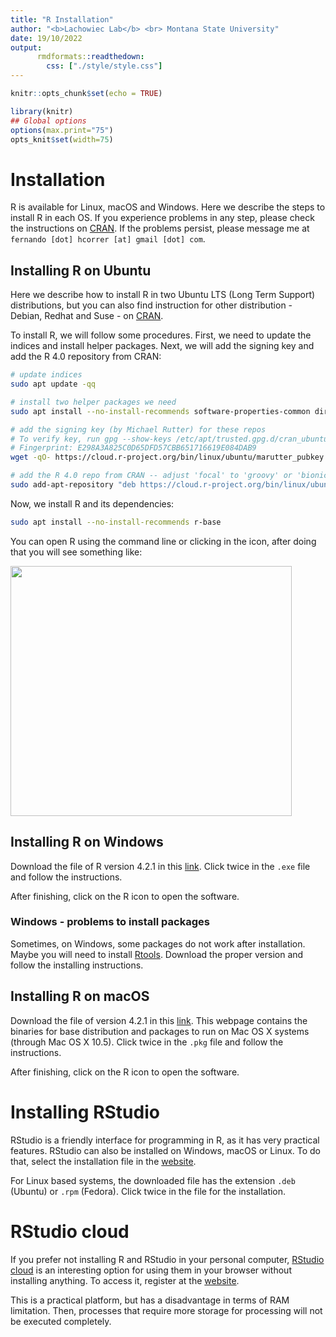 ```yaml
---
title: "R Installation"
author: "<b>Lachowiec Lab</b> <br> Montana State University"
date: 19/10/2022
output: 
      rmdformats::readthedown:
        css: ["./style/style.css"]
---
```


```r
knitr::opts_chunk$set(echo = TRUE)
```

```r
library(knitr)
## Global options
options(max.print="75")
opts_knit$set(width=75)
```


# Installation

R is available for Linux, macOS and Windows. Here we describe the steps to install R in each OS. If you experience problems in any step, please check the instructions on [CRAN](https://cran.r-project.org/). If the problems persist, please message me at `fernando [dot] hcorrer [at] gmail [dot] com`.

## Installing R on Ubuntu

Here we describe how to install R in two Ubuntu LTS (Long Term Support) distributions, but you can also find instruction for other distribution - Debian, Redhat and Suse - on [CRAN](https://cran.r-project.org).

To install R, we will follow some procedures. First, we need to update the indices and install helper packages. Next, we will add the signing key and add the R 4.0 repository from CRAN:

```bash
# update indices
sudo apt update -qq

# install two helper packages we need
sudo apt install --no-install-recommends software-properties-common dirmngr

# add the signing key (by Michael Rutter) for these repos
# To verify key, run gpg --show-keys /etc/apt/trusted.gpg.d/cran_ubuntu_key.asc 
# Fingerprint: E298A3A825C0D65DFD57CBB651716619E084DAB9
wget -qO- https://cloud.r-project.org/bin/linux/ubuntu/marutter_pubkey.asc | sudo tee -a /etc/apt/trusted.gpg.d/cran_ubuntu_key.asc

# add the R 4.0 repo from CRAN -- adjust 'focal' to 'groovy' or 'bionic' as needed
sudo add-apt-repository "deb https://cloud.r-project.org/bin/linux/ubuntu $(lsb_release -cs)-cran40/"

```

Now, we install R and its dependencies:

```bash
sudo apt install --no-install-recommends r-base
```

You can open R using the command line or clicking in the icon, after doing that you will see something like:

<img src="images/rstart.png"  style="width:450px;height:400px;">

## Installing R on Windows

Download the file of R version 4.2.1 in this [link](https://cran.r-project.org/bin/windows/base/). Click twice in the `.exe` file and follow the instructions.

After finishing, click on the R icon to open the software.

### Windows - problems to install packages

Sometimes, on Windows, some packages do not work after installation. Maybe you will need to install [Rtools](https://cran.r-project.org/bin/windows/Rtools/). Download the proper version and follow the installing instructions.

## Installing R on macOS

Download the file of version 4.2.1 in this [link](https://cran.r-project.org/bin/macosx/). This webpage contains the binaries for base distribution and packages to run on Mac OS X systems (through Mac OS X 10.5). Click twice in the `.pkg` file and follow the instructions.

After finishing, click on the R icon to open the software.

# Installing RStudio

RStudio is a friendly interface for programming in R, as it has very practical features. RStudio can also be installed on Windows, macOS or Linux. To do that, select the installation file in the [website](https://www.rstudio.com/products/rstudio/download/).

For Linux based systems, the downloaded file has the extension `.deb` (Ubuntu) or `.rpm` (Fedora). Click twice in the file for the installation.

# RStudio cloud

If you prefer not installing R and RStudio in your personal computer, [RStudio cloud](https://rstudio.cloud/) is an interesting option for using them in your browser without installing anything. To access it, register at the [website](https://rstudio.cloud/). 

This is a practical platform, but has a disadvantage in terms of RAM limitation. Then, processes that require more storage for processing will not be executed completely.